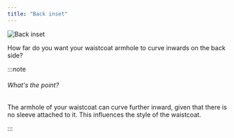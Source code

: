 ```yaml
---
title: "Back inset"
---
```


![Back inset](backinset.svg)

How far do you want your waistcoat armhole to curve inwards on the back side?

:::note


###### What's the point?

The armhole of your waistcoat can curve further inward, given that there is no sleeve attached to it.
This influences the style of the waistcoat.

:::




